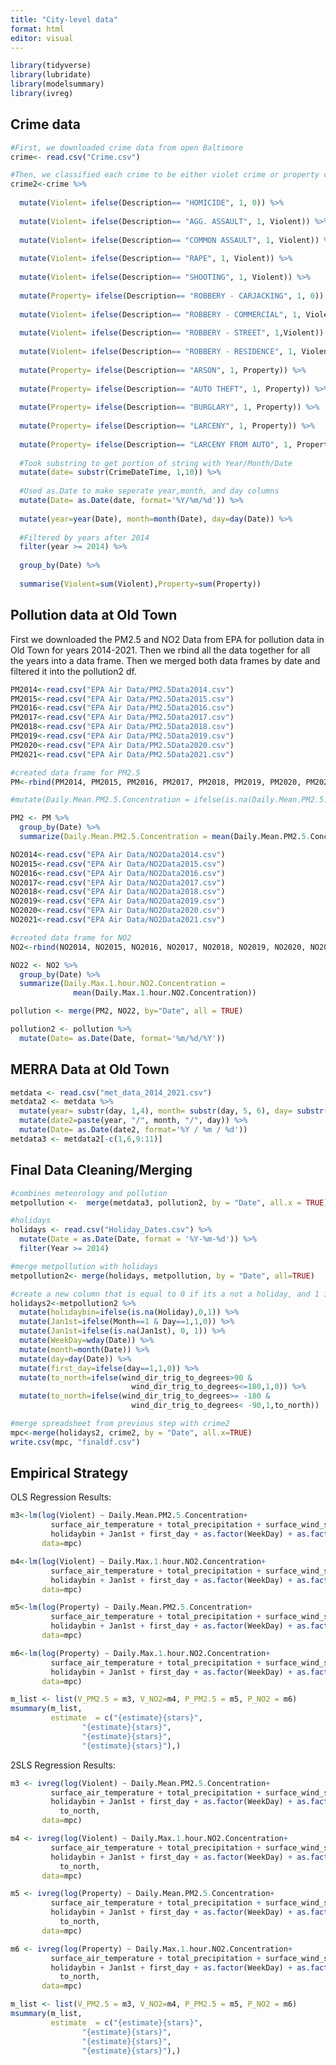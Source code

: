 ```yaml
---
title: "City-level data"
format: html
editor: visual
---
```


```r
library(tidyverse)
library(lubridate)
library(modelsummary)
library(ivreg)
```

## Crime data

```r
#First, we downloaded crime data from open Baltimore
crime<- read.csv("Crime.csv")

#Then, we classified each crime to be either violet crime or property crime, filtered it for year after 2014, and grouped by date
crime2<-crime %>%
  
  mutate(Violent= ifelse(Description== "HOMICIDE", 1, 0)) %>%
  
  mutate(Violent= ifelse(Description== "AGG. ASSAULT", 1, Violent)) %>%
  
  mutate(Violent= ifelse(Description== "COMMON ASSAULT", 1, Violent)) %>% 
  
  mutate(Violent= ifelse(Description== "RAPE", 1, Violent)) %>% 
  
  mutate(Violent= ifelse(Description== "SHOOTING", 1, Violent)) %>% 
  
  mutate(Property= ifelse(Description== "ROBBERY - CARJACKING", 1, 0)) %>%
  
  mutate(Violent= ifelse(Description== "ROBBERY - COMMERCIAL", 1, Violent)) %>%
  
  mutate(Violent= ifelse(Description== "ROBBERY - STREET", 1,Violent)) %>%
  
  mutate(Violent= ifelse(Description== "ROBBERY - RESIDENCE", 1, Violent)) %>%
  
  mutate(Property= ifelse(Description== "ARSON", 1, Property)) %>%
  
  mutate(Property= ifelse(Description== "AUTO THEFT", 1, Property)) %>%
  
  mutate(Property= ifelse(Description== "BURGLARY", 1, Property)) %>%
  
  mutate(Property= ifelse(Description== "LARCENY", 1, Property)) %>%
  
  mutate(Property= ifelse(Description== "LARCENY FROM AUTO", 1, Property)) %>% 
  
  #Took substring to get portion of string with Year/Month/Date
  mutate(date= substr(CrimeDateTime, 1,10)) %>%
  
  #Used as.Date to make seperate year,month, and day columns
  mutate(Date= as.Date(date, format='%Y/%m/%d')) %>%
  
  mutate(year=year(Date), month=month(Date), day=day(Date)) %>%
  
  #Filtered by years after 2014
  filter(year >= 2014) %>%
  
  group_by(Date) %>%
  
  summarise(Violent=sum(Violent),Property=sum(Property))

```

## Pollution data at Old Town

First we downloaded the PM2.5 and NO2 Data from EPA for pollution data in Old Town for years 2014-2021. Then we rbind all the data together for all the years into a data frame. Then we merged both data frames by date and filtered it into the pollution2 df.

```r
PM2014<-read.csv("EPA Air Data/PM2.5Data2014.csv")
PM2015<-read.csv("EPA Air Data/PM2.5Data2015.csv")
PM2016<-read.csv("EPA Air Data/PM2.5Data2016.csv")
PM2017<-read.csv("EPA Air Data/PM2.5Data2017.csv")
PM2018<-read.csv("EPA Air Data/PM2.5Data2018.csv")
PM2019<-read.csv("EPA Air Data/PM2.5Data2019.csv")
PM2020<-read.csv("EPA Air Data/PM2.5Data2020.csv")
PM2021<-read.csv("EPA Air Data/PM2.5Data2021.csv")

#created data frame for PM2.5
PM<-rbind(PM2014, PM2015, PM2016, PM2017, PM2018, PM2019, PM2020, PM2021)

#mutate(Daily.Mean.PM2.5.Concentration = ifelse(is.na(Daily.Mean.PM2.5.Concentration), 0#, Daily.Mean.PM2.5.Concentration))

PM2 <- PM %>%
  group_by(Date) %>%
  summarize(Daily.Mean.PM2.5.Concentration = mean(Daily.Mean.PM2.5.Concentration))

NO2014<-read.csv("EPA Air Data/NO2Data2014.csv")
NO2015<-read.csv("EPA Air Data/NO2Data2015.csv")
NO2016<-read.csv("EPA Air Data/NO2Data2016.csv")
NO2017<-read.csv("EPA Air Data/NO2Data2017.csv")
NO2018<-read.csv("EPA Air Data/NO2Data2018.csv")
NO2019<-read.csv("EPA Air Data/NO2Data2019.csv")
NO2020<-read.csv("EPA Air Data/NO2Data2020.csv")
NO2021<-read.csv("EPA Air Data/NO2Data2021.csv")

#created data frame for NO2
NO2<-rbind(NO2014, NO2015, NO2016, NO2017, NO2018, NO2019, NO2020, NO2021)

NO22 <- NO2 %>%
  group_by(Date) %>%
  summarize(Daily.Max.1.hour.NO2.Concentration = 
              mean(Daily.Max.1.hour.NO2.Concentration))

pollution <- merge(PM2, NO22, by="Date", all = TRUE)

pollution2 <- pollution %>%
  mutate(Date= as.Date(Date, format='%m/%d/%Y'))
```

## MERRA Data at Old Town

```r
metdata <- read.csv("met_data_2014_2021.csv")
metdata2 <- metdata %>%
  mutate(year= substr(day, 1,4), month= substr(day, 5, 6), day= substr(day, 7, 8)) %>%
  mutate(date2=paste(year, "/", month, "/", day)) %>%
  mutate(Date= as.Date(date2, format='%Y / %m / %d'))
metdata3 <- metdata2[-c(1,6,9:11)]
```

## Final Data Cleaning/Merging

```r
#combines meteorology and pollution
metpollution <-  merge(metdata3, pollution2, by = "Date", all.x = TRUE)

#holidays
holidays <- read.csv("Holiday_Dates.csv") %>%
  mutate(Date = as.Date(Date, format = '%Y-%m-%d')) %>%
  filter(Year >= 2014)

#merge metpollution with holidays
metpollution2<- merge(holidays, metpollution, by = "Date", all=TRUE)

#create a new column that is equal to 0 if its a not a holiday, and 1 if its a holiday
holidays2<-metpollution2 %>%
  mutate(holidaybin=ifelse(is.na(Holiday),0,1)) %>%
  mutate(Jan1st=ifelse(Month==1 & Day==1,1,0)) %>%
  mutate(Jan1st=ifelse(is.na(Jan1st), 0, 1)) %>%
  mutate(WeekDay=wday(Date)) %>%
  mutate(month=month(Date)) %>%
  mutate(day=day(Date)) %>%
  mutate(first_day=ifelse(day==1,1,0)) %>%
  mutate(to_north=ifelse(wind_dir_trig_to_degrees>90 & 
                           wind_dir_trig_to_degrees<=180,1,0)) %>%
  mutate(to_north=ifelse(wind_dir_trig_to_degrees>= -180 & 
                           wind_dir_trig_to_degrees< -90,1,to_north)) 

#merge spreadsheet from previous step with crime2
mpc<-merge(holidays2, crime2, by = "Date", all.x=TRUE)
write.csv(mpc, "finaldf.csv")

```

## Empirical Strategy

OLS Regression Results:

```r

m3<-lm(log(Violent) ~ Daily.Mean.PM2.5.Concentration+ 
         surface_air_temperature + total_precipitation + surface_wind_speed+
         holidaybin + Jan1st + first_day + as.factor(WeekDay) + as.factor(month),
       data=mpc)

m4<-lm(log(Violent) ~ Daily.Max.1.hour.NO2.Concentration+ 
         surface_air_temperature + total_precipitation + surface_wind_speed+
         holidaybin + Jan1st + first_day + as.factor(WeekDay) + as.factor(month),
       data=mpc)

m5<-lm(log(Property) ~ Daily.Mean.PM2.5.Concentration+ 
         surface_air_temperature + total_precipitation + surface_wind_speed+
         holidaybin + Jan1st + first_day + as.factor(WeekDay) + as.factor(month),
       data=mpc)

m6<-lm(log(Property) ~ Daily.Max.1.hour.NO2.Concentration+ 
         surface_air_temperature + total_precipitation + surface_wind_speed+
         holidaybin + Jan1st + first_day + as.factor(WeekDay) + as.factor(month),
       data=mpc)

m_list <- list(V_PM2.5 = m3, V_NO2=m4, P_PM2.5 = m5, P_NO2 = m6)
msummary(m_list, 
         estimate  = c("{estimate}{stars}",
                "{estimate}{stars}",
                "{estimate}{stars}",
                "{estimate}{stars}"),)

```

2SLS Regression Results:

```r
m3 <- ivreg(log(Violent) ~ Daily.Mean.PM2.5.Concentration+
         surface_air_temperature + total_precipitation + surface_wind_speed+
         holidaybin + Jan1st + first_day + as.factor(WeekDay) + as.factor(month) |
           to_north,
       data=mpc)

m4 <- ivreg(log(Violent) ~ Daily.Max.1.hour.NO2.Concentration+
         surface_air_temperature + total_precipitation + surface_wind_speed+
         holidaybin + Jan1st + first_day + as.factor(WeekDay) + as.factor(month) |
           to_north,
       data=mpc)

m5 <- ivreg(log(Property) ~ Daily.Mean.PM2.5.Concentration+
         surface_air_temperature + total_precipitation + surface_wind_speed+
         holidaybin + Jan1st + first_day + as.factor(WeekDay) + as.factor(month) |
           to_north,
       data=mpc)

m6 <- ivreg(log(Property) ~ Daily.Max.1.hour.NO2.Concentration+
         surface_air_temperature + total_precipitation + surface_wind_speed+
         holidaybin + Jan1st + first_day + as.factor(WeekDay) + as.factor(month) |
           to_north,
       data=mpc)

m_list <- list(V_PM2.5 = m3, V_NO2=m4, P_PM2.5 = m5, P_NO2 = m6)
msummary(m_list, 
         estimate  = c("{estimate}{stars}",
                "{estimate}{stars}",
                "{estimate}{stars}",
                "{estimate}{stars}"),)

```
